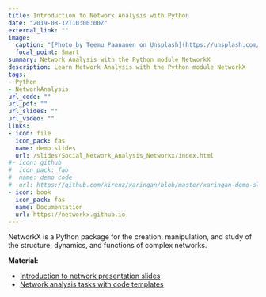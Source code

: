```yaml
---
title: Introduction to Network Analysis with Python 
date: "2019-08-12T10:00:00Z"
external_link: ""
image:
  caption: "[Photo by Teemu Paananen on Unsplash](https://unsplash.com/photos/bzdhc5b3Bxs)"
  focal_point: Smart
summary: Network Analysis with the Python module NetworkX
description: Learn Network Analysis with the Python module NetworkX
tags:
- Python
- NetworkAnalysis
url_code: ""
url_pdf: ""
url_slides: ""
url_video: ""
links:
- icon: file
  icon_pack: fas
  name: demo slides
  url: /slides/Social_Network_Analysis_Networkx/index.html
#- icon: github
#  icon_pack: fab
#  name: demo code
#  url: https://github.com/kirenz/xaringan/blob/master/xaringan-demo-slides.Rmd
- icon: book
  icon_pack: fas
  name: Documentation
  url: https://networkx.github.io
---
```


NetworkX is a Python package for the creation, manipulation, and study of the structure, dynamics, and functions of complex networks.

**Material:**

* [Introduction to network presentation slides](/slides/Social_Network_Analysis_Networkx/index.html)
* [Network analysis tasks with code templates](https://docs.google.com/spreadsheets/d/13samMteoTnAkUoHul1iV5pA0bc4qmYjGge019HcT1F4/edit?usp=sharing)

